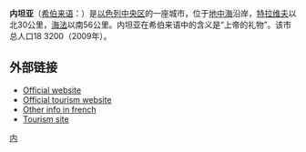 {{Infobox Settlement
| name = 内坦亚<br />נְתַנְיָה
| image_skyline = 
| imagesize = 
| image_caption = 
| image_flag = 
| image_shield = 
| pushpin_map = Israel
| pushpin_label_position = bottom
| subdivision_type = 国家
| subdivision_name = {{ISR}}
| subdivision_type1 = 区
| subdivision_name1 = [[中央区_(以色列)|中央区]]
| subdivision_type2 = 
| subdivision_name2 =  
| elevation_m = 
| elevation_ft = 
| area_total_km2 = 28.45
| population_as_of = 2008年
| population_total = 203300
| population_density_km2 = auto 
| timezone = 
| utc_offset = 
| timezone_DST = 
| utc_offset_DST = 
| latd = 32
| latm = 20
| lats = 
| latNS = N
| longd = 34
| longm = 51
| longs = 
| longEW = E
| postal_code_type = 
| postal_code =
| area_code =  
| blank_name = 
| blank_info = 
| website = http://www.netanya.muni.il 
}}
'''内坦亚'''（[[希伯来语|希伯来语]]：'''{{rtl-lang|he|נְתַנְיָה}}'''）是[[以色列|以色列]][[中央区_(以色列)|中央区]]的一座城市，位于[[地中海|地中海]]沿岸，[[特拉维夫|特拉维夫]]以北30公里，[[海法|海法]]以南56公里。内坦亚在希伯来语中的含义是“上帝的礼物”。该市总人口18 3200（2009年）。

== 外部链接 ==
* [http://www.netanya.muni.il Official website] {{Wayback|url=http://www.netanya.muni.il/ |date=20160303212741 }} 
* [http://www.netanyatourism.org.il/ Official tourism website] {{Wayback|url=http://www.netanyatourism.org.il/ |date=20201023073904 }}
* [http://netanya-israel-blog.blogspot.com Other info in french] {{Wayback|url=http://netanya-israel-blog.blogspot.com/ |date=20200813095517 }}
* [http://www.inisrael.com/netanya/index.html Tourism site] {{Wayback|url=http://www.inisrael.com/netanya/index.html |date=20200820122911 }} {{en icon}}

{{Authority control}}
{{Israel-stub}}

[[Category:以色列城市|内]]